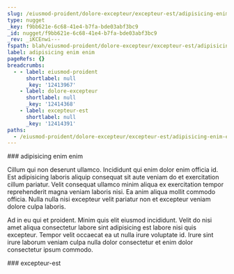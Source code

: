```yaml
---
slug: /eiusmod-proident/dolore-excepteur/excepteur-est/adipisicing-enim-enim
type: nugget
_key: f9bb621e-6c68-41e4-b7fa-bde03abf3bc9
_id: nugget/f9bb621e-6c68-41e4-b7fa-bde03abf3bc9
_rev: _iKCEnwi---
fspath: blah/eiusmod-proident/dolore-excepteur/excepteur-est/adipisicing-enim-enim.md
label: adipisicing enim enim
pageRefs: {}
breadcrumbs:
  - - label: eiusmod-proident
      shortlabel: null
      _key: '12413967'
    - label: dolore-excepteur
      shortlabel: null
      _key: '12414368'
    - label: excepteur-est
      shortlabel: null
      _key: '12414391'
paths:
  - /eiusmod-proident/dolore-excepteur/excepteur-est/adipisicing-enim-enim
---
```


<NuggetArea>
<Nugget slug="/eiusmod-proident/dolore-excepteur/excepteur-est/adipisicing-enim-enim" type="nugget" _key="f9bb621e-6c68-41e4-b7fa-bde03abf3bc9" _id="nugget/f9bb621e-6c68-41e4-b7fa-bde03abf3bc9" _rev="_iKCEnwi---" fspath="blah/eiusmod-proident/dolore-excepteur/excepteur-est/adipisicing-enim-enim.md" label="adipisicing enim enim" paths="/eiusmod-proident/dolore-excepteur/excepteur-est/adipisicing-enim-enim">
<NuggetBody>
### adipisicing enim enim

Cillum qui non deserunt ullamco. Incididunt qui enim dolor enim officia id. Est adipisicing laboris aliquip consequat sit aute veniam do et exercitation cillum pariatur. Velit consequat ullamco minim aliqua ex exercitation tempor reprehenderit magna veniam laboris nisi. Ea anim aliqua mollit commodo officia. Nulla nulla nisi excepteur velit pariatur non et excepteur veniam dolore culpa laboris.

Ad in eu qui et proident. Minim quis elit eiusmod incididunt. Velit do nisi amet aliqua consectetur labore sint adipisicing est labore nisi quis excepteur. Tempor velit occaecat ea ut nulla irure voluptate id. Irure sint irure laborum veniam culpa nulla dolor consectetur et enim dolor consectetur ipsum commodo.

</NuggetBody>
<Breadcrumbs>
<Crumbs>
<Crumb _key="12413967" label="eiusmod-proident" /><Crumb _key="12414368" label="dolore-excepteur" /><Crumb _key="12414391" label="excepteur-est" />
</Crumbs>
</Breadcrumbs>
</Nugget>

<NuggetsInbound>
</NuggetsInbound>
<NuggetsOutbound>
</NuggetsOutbound>
</NuggetArea>
<PassagesInbound>
<Passage direction="inbound" type="passage" _key="12414391" _id="passage/12414391" _rev="_iKCEnwe--A" label="excepteur-est" passage="excepteur-est" fspath="blah/eiusmod-proident/dolore-excepteur/excepteur-est" paths="/eiusmod-proident/dolore-excepteur/excepteur-est" slug="/eiusmod-proident/dolore-excepteur/excepteur-est">
<NuggetBody>
### excepteur-est

</NuggetBody>
<Breadcrumbs>
<Crumbs>
<Crumb _key="12413967" label="eiusmod-proident" /><Crumb _key="12414368" label="dolore-excepteur" />
</Crumbs>
</Breadcrumbs>
</Passage>

</PassagesInbound>
<PassagesOutbound>
</PassagesOutbound>
